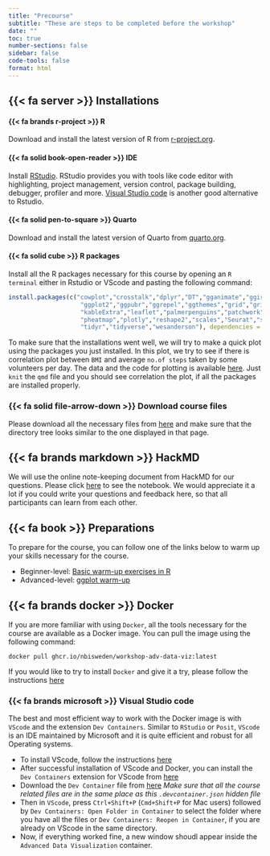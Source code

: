 ```yaml
---
title: "Precourse"
subtitle: "These are steps to be completed before the workshop"
date: ""
toc: true
number-sections: false
sidebar: false
code-tools: false
format: html
---
```


## {{< fa server >}} Installations

#### {{< fa brands r-project >}} R

 Download and install the latest version of R from [r-project.org](https://cloud.r-project.org/).

#### {{< fa solid book-open-reader >}} IDE

Install [RStudio](https://posit.co/download/rstudio-desktop/). RStudio provides you with tools like code editor with highlighting, project management, version control, package building, debugger, profiler and more. [Visual Studio code](https://code.visualstudio.com/docs/setup/setup-overview) is another good alternative to Rstudio.

#### {{< fa solid pen-to-square >}} Quarto

 Download and install the latest version of Quarto from [quarto.org](https://quarto.org/docs/get-started/).

#### {{< fa solid cube >}} R packages

Install all the R packages necessary for this course by opening an `R terminal` either in Rstudio or VScode and pasting the following command:

```r

install.packages(c("cowplot","crosstalk","dplyr","DT","gganimate","ggiraph",
                    "ggplot2","ggpubr","ggrepel","ggthemes","grid","gridExtra",
                    "kableExtra","leaflet","palmerpenguins","patchwork",
                    "pheatmap","plotly","reshape2","scales","Seurat","shiny",
                    "tidyr","tidyverse","wesanderson"), dependencies = TRUE)

```

::: {.callout-tip}
To make sure that the installations went well, we will try to make a quick plot using the packages you just installed. In this plot, we try to see if there is correlation plot between `BMI` and average `no.of steps` taken by some volunteers per day. The data and the code for plotting is available [here](https://github.com/NBISweden/workshop-data-visualization-r/raw/main/data/Installation_check/packages_check.zip). Just `knit` the `qmd` file and you should see correlation the plot, if all the packages are installed properly. 
:::

:::{.callout-caution icon="false"}
### {{< fa solid file-arrow-down >}} Download course files

Please download all the necessary files from [here](https://nbisweden.github.io/workshop-data-visualization-r/2505/topics/lab_download.html) and make sure that the directory tree looks similar to the one displayed in that page.

:::

## {{< fa brands markdown >}} HackMD

We will use the online note-keeping document from HackMD for our questions. Please click [here](https://hackmd.io/@g4wu57tQRzSqYwnAPalt0Q/HJbAkaTXq) to see the notebook. We would appreciate it a lot if you could write your questions and feedback here, so that all participants can learn from each other.

## {{< fa book >}} Preparations

To prepare for the course, you can follow one of the links below to warm up your skills necessary for the course.

::: {.callout-tip}
 - Beginner-level: [Basic warm-up exercises in R](https://immuntech.github.io/Bioinformatics_Workshop_ImmTech/Data/2019-10-15/R_exercise_Lokesh.html)
 - Advanced-level: [ggplot warm-up](https://nbisweden.github.io/workshop-data-visualization-r/2210/home_content.html#4_Main_lab)
:::

:::{.callout-tip icon="false" collapse="true"}
## {{< fa brands docker >}} Docker

If you are more familiar with using `Docker`, all the tools necessary for the course are available as a Docker image. You can pull the image using the following command:

```
docker pull ghcr.io/nbisweden/workshop-adv-data-viz:latest
```

If you would like to try to install `Docker` and give it a try, please follow the instructions [here](other/docker.html)

### {{< fa brands microsoft >}} Visual Studio code

The best and most efficient way to work with the Docker image is with `VScode` and the extension `Dev Containers`. Similar to `RStudio` or `Posit`, `VScode` is an IDE maintained by Microsoft and it is quite efficient and robust for all Operating systems. 

 - To install VScode, follow the instructions [here](https://code.visualstudio.com/docs/setup/setup-overview)
 - After successful installation of VScode and Docker, you can install the `Dev Containers` extension for VScode from [here](https://marketplace.visualstudio.com/items?itemName=ms-vscode-remote.remote-containers)
 - Download the `Dev Container` file from [here](https://github.com/NBISweden/workshop-data-visualization-r/raw/main/dev-container-file/.devcontainer.json) *Make sure that all the course related files are in the same place as this `.devcontainer.json` hidden file*
 - Then in `VScode`, press `Ctrl+Shift+P` (`Cmd+Shift+P` for Mac users) followed by  `Dev Containers: Open Folder in Container` to select the folder where you have all the files or `Dev Containers: Reopen in Container`, if you are already on VScode in the same directory.
 - Now, if everything worked fine, a new window shoudl appear inside the `Advanced Data Visualization` container.

:::